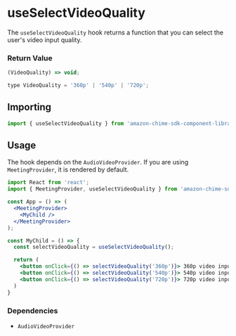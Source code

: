 
<Meta title="SDK Hooks/useSelectVideoQuality" />

# useSelectVideoQuality

The `useSelectVideoQuality` hook returns a function that you can select the user's video input quality.

### Return Value

```javascript
(VideoQuality) => void;

type VideoQuality = '360p' | '540p' | '720p';
```

## Importing

```javascript
import { useSelectVideoQuality } from 'amazon-chime-sdk-component-library-react';
```

## Usage

The hook depends on the `AudioVideoProvider`. If you are using `MeetingProvider`, it is rendered by default.

```jsx
import React from 'react';
import { MeetingProvider, useSelectVideoQuality } from 'amazon-chime-sdk-component-library-react';

const App = () => (
  <MeetingProvider>
    <MyChild />
  </MeetingProvider>
);

const MyChild = () => {
  const selectVideoQuality = useSelectVideoQuality();

  return (
    <button onClick={() => selectVideoQuality('360p')}> 360p video input quality </button>
    <button onClick={() => selectVideoQuality('540p')}> 540p video input quality </button>
    <button onClick={() => selectVideoQuality('720p')}> 720p video input quality </button>
  )
}
```

### Dependencies

- `AudioVideoProvider`
